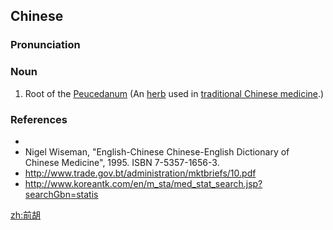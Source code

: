 ==Chinese==
{{zh-forms}}

===Pronunciation===
{{zh-pron
|m=qiánhú
|cat=n
}}

===Noun===
{{zh-noun}}

# Root of the [[w:Peucedanum|Peucedanum]] (An [[herb]] used in [[traditional Chinese medicine]].)

===References===
* {{pedialite|前胡|lang=zh}}
* Nigel Wiseman, "English-Chinese Chinese-English Dictionary of Chinese Medicine", 1995. ISBN 7-5357-1656-3.
* http://www.trade.gov.bt/administration/mktbriefs/10.pdf
* http://www.koreantk.com/en/m_sta/med_stat_search.jsp?searchGbn=statis

[[zh:前胡]]